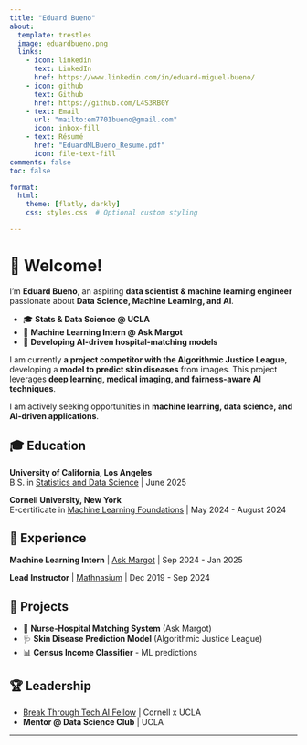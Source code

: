 ```yaml
---
title: "Eduard Bueno"
about:
  template: trestles
  image: eduardbueno.png
  links:
    - icon: linkedin
      text: LinkedIn
      href: https://www.linkedin.com/in/eduard-miguel-bueno/
    - icon: github
      text: Github
      href: https://github.com/L4S3RB0Y
    - text: Email
      url: "mailto:em7701bueno@gmail.com"
      icon: inbox-fill
    - text: Résumé
      href: "EduardMLBueno_Resume.pdf"
      icon: file-text-fill
comments: false
toc: false

format:
  html:
    theme: [flatly, darkly]
    css: styles.css  # Optional custom styling

---
```


# 👋 Welcome!  

I'm **Eduard Bueno**, an aspiring **data scientist & machine learning engineer** passionate about **Data Science, Machine Learning, and AI**.  

- 🎓 **Stats & Data Science @ UCLA**  
- 💼 **Machine Learning Intern @ Ask Margot**  
- 🚀 **Developing AI-driven hospital-matching models**  

I am currently **a project competitor with the Algorithmic Justice League**, developing a **model to predict skin diseases** from images. This project leverages **deep learning, medical imaging, and fairness-aware AI techniques**.

I am actively seeking opportunities in **machine learning, data science, and AI-driven applications**.  

## 🎓 Education  

**University of California, Los Angeles**  
B.S. in [Statistics and Data Science](https://statistics.ucla.edu/index.php/academics/undergraduate/statistics-major-worksheets/) \| June 2025  

**Cornell University, New York**  
E-certificate in [Machine Learning Foundations](EduardMLBuenoCertificate.pdf) \| May 2024 - August 2024  

## 💼 Experience  

**Machine Learning Intern** \| [Ask Margot](https://askmargot.com) \| Sep 2024 - Jan 2025  

**Lead Instructor** \| [Mathnasium](https://www.mathnasium.com/math-centers/studiocity/our-team) \| Dec 2019 - Sep 2024  

## 🚀 Projects  

- 🏥 **Nurse-Hospital Matching System** (Ask Margot)  
- 🩺 **Skin Disease Prediction Model** (Algorithmic Justice League)  
- 📊 **Census Income Classifier** - ML predictions  

## 🏆 Leadership  

- [Break Through Tech AI Fellow](https://www.breakthroughtech.org/programs/the-ai-program/) \| Cornell x UCLA  
- **Mentor @ Data Science Club** \| UCLA  

---

